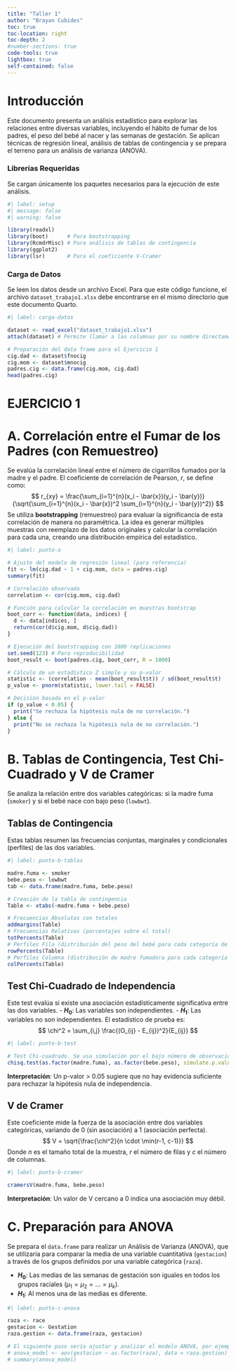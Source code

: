 ```yaml
---
title: "Taller 1"
author: "Brayan Cubides"
toc: true
toc-location: right
toc-depth: 2
#number-sections: true
code-tools: true
lightbox: true
self-contained: false
---
```


# Introducción

Este documento presenta un análisis estadístico para explorar las relaciones entre diversas variables, incluyendo el hábito de fumar de los padres, el peso del bebé al nacer y las semanas de gestación. Se aplican técnicas de regresión lineal, análisis de tablas de contingencia y se prepara el terreno para un análisis de varianza (ANOVA).

### Librerías Requeridas

Se cargan únicamente los paquetes necesarios para la ejecución de este análisis.

```r
#| label: setup
#| message: false
#| warning: false

library(readxl)
library(boot)      # Para bootstrapping
library(RcmdrMisc) # Para análisis de tablas de contingencia
library(ggplot2)
library(lsr)       # Para el coeficiente V-Cramer
```

### Carga de Datos

Se leen los datos desde un archivo Excel. Para que este código funcione, el archivo `dataset_trabajo1.xlsx` debe encontrarse en el mismo directorio que este documento Quarto.

```r
#| label: carga-datos

dataset <- read_excel("dataset_trabajo1.xlsx")
attach(dataset) # Permite llamar a las columnas por su nombre directamente

# Preparación del data frame para el Ejercicio 1
cig.dad <- dataset$fnocig 
cig.mom <- dataset$mnocig 
padres.cig <- data.frame(cig.mom, cig.dad)
head(padres.cig)
```

# EJERCICIO 1

# A. Correlación entre el Fumar de los Padres (con Remuestreo)

Se evalúa la correlación lineal entre el número de cigarrillos fumados por la madre y el padre. El coeficiente de correlación de Pearson, $r$, se define como:
$$
r_{xy} = \frac{\sum_{i=1}^{n}(x_i - \bar{x})(y_i - \bar{y})}{\sqrt{\sum_{i=1}^{n}(x_i - \bar{x})^2 \sum_{i=1}^{n}(y_i - \bar{y})^2}}
$$
Se utiliza **bootstrapping** (remuestreo) para evaluar la significancia de esta correlación de manera no paramétrica. La idea es generar múltiples muestras con reemplazo de los datos originales y calcular la correlación para cada una, creando una distribución empírica del estadístico.

```r
#| label: punto-a

# Ajuste del modelo de regresión lineal (para referencia)
fit <- lm(cig.dad ~ 1 + cig.mom, data = padres.cig)
summary(fit)

# Correlación observada
correlation <- cor(cig.mom, cig.dad)

# Función para calcular la correlación en muestras bootstrap
boot_corr <- function(data, indices) {
  d <- data[indices, ]
  return(cor(d$cig.mom, d$cig.dad))
}

# Ejecución del bootstrapping con 1000 replicaciones
set.seed(123) # Para reproducibilidad
boot_result <- boot(padres.cig, boot_corr, R = 1000)

# Cálculo de un estadístico Z simple y su p-valor
statistic <- (correlation - mean(boot_result$t)) / sd(boot_result$t)
p_value <- pnorm(statistic, lower.tail = FALSE)

# Decisión basada en el p-valor
if (p_value < 0.05) {
  print("Se rechaza la hipótesis nula de no correlación.")
} else {
  print("No se rechaza la hipótesis nula de no correlación.")
}
```

# B. Tablas de Contingencia, Test Chi-Cuadrado y V de Cramer

Se analiza la relación entre dos variables categóricas: si la madre fuma (`smoker`) y si el bebé nace con bajo peso (`lowbwt`).

## Tablas de Contingencia

Estas tablas resumen las frecuencias conjuntas, marginales y condicionales (perfiles) de las dos variables.

```r
#| label: punto-b-tablas

madre.fuma <- smoker
bebe.peso <- lowbwt
tab <- data.frame(madre.fuma, bebe.peso)

# Creación de la tabla de contingencia
Table <- xtabs(~madre.fuma + bebe.peso)

# Frecuencias Absolutas con totales
addmargins(Table)
# Frecuencias Relativas (porcentajes sobre el total)
totPercents(Table)
# Perfiles Fila (distribución del peso del bebé para cada categoría de madre)
rowPercents(Table)
# Perfiles Columna (distribución de madre fumadora para cada categoría de peso)
colPercents(Table)
```

## Test Chi-Cuadrado de Independencia

Este test evalúa si existe una asociación estadísticamente significativa entre las dos variables.
-   **$H_0$**: Las variables son independientes.
-   **$H_1$**: Las variables no son independientes.
El estadístico de prueba es:
$$
\chi^2 = \sum_{i,j} \frac{(O_{ij} - E_{ij})^2}{E_{ij}}
$$

```r
#| label: punto-b-test

# Test Chi-cuadrado. Se usa simulación por el bajo número de observaciones.
chisq.test(as.factor(madre.fuma), as.factor(bebe.peso), simulate.p.value = TRUE, B = 2000)
```
**Interpretación**: Un p-valor > 0.05 sugiere que no hay evidencia suficiente para rechazar la hipótesis nula de independencia.

## V de Cramer

Este coeficiente mide la fuerza de la asociación entre dos variables categóricas, variando de 0 (sin asociación) a 1 (asociación perfecta).
$$
V = \sqrt{\frac{\chi^2}{n \cdot \min(r-1, c-1)}}
$$
Donde $n$ es el tamaño total de la muestra, $r$ el número de filas y $c$ el número de columnas.

```r
#| label: punto-b-cramer

cramersV(madre.fuma, bebe.peso)
```
**Interpretación**: Un valor de V cercano a 0 indica una asociación muy débil.

# C. Preparación para ANOVA

Se prepara el `data.frame` para realizar un Análisis de Varianza (ANOVA), que se utilizaría para comparar la media de una variable cuantitativa (`gestacion`) a través de los grupos definidos por una variable categórica (`raza`).

-   **$H_0$**: Las medias de las semanas de gestación son iguales en todos los grupos raciales ($\mu_1 = \mu_2 = ... = \mu_k$).
-   **$H_1$**: Al menos una de las medias es diferente.

```r
#| label: punto-c-anova

raza <- race
gestacion <- Gestation
raza.gestion <- data.frame(raza, gestacion)

# El siguiente paso sería ajustar y analizar el modelo ANOVA, por ejemplo:
# anova_model <- aov(gestacion ~ as.factor(raza), data = raza.gestion)
# summary(anova_model)
```